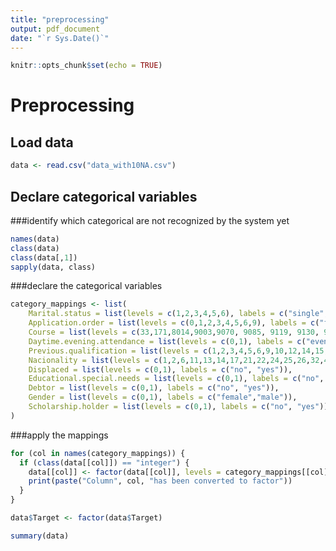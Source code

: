 ```yaml
---
title: "preprocessing"
output: pdf_document
date: "`r Sys.Date()`"
---
```


```r
knitr::opts_chunk$set(echo = TRUE)
```

# Preprocessing

## Load data

```r
data <- read.csv("data_with10NA.csv")
```

## Declare categorical variables

###identify which categorical are not recognized by the system yet

```r
names(data)
class(data)
class(data[,1])
sapply(data, class)
```

###declare the categorical variables

```r
category_mappings <- list(
    Marital.status = list(levels = c(1,2,3,4,5,6), labels = c("single", "married", "widowed", "divorced", "facto union", "legally separated")),
    Application.order = list(levels = c(0,1,2,3,4,5,6,9), labels = c("first choice", "second choice", "third choice", "fourth choice", "fifth choice", "sixth choice", "seventh chioce","last choice")),
    Course = list(levels = c(33,171,8014,9003,9070, 9085, 9119, 9130, 9147, 9238, 9254, 9500, 9556, 9670, 9773, 9853, 9991), labels = c("Biofuel Production Technologies", "Animation and Multimedia Design", "Social Service (evening attendance)", "Agronomy", "Communication Design", "Veterinary Nursing", "Informatics Engineering", "Equinculture", "Management", "Social Service", "Tourism", "Nursing", "Oral Hygiene", "Advertising and Marketing Management", "Journalism and Communication", "Basic Education", "Management (evening attendance)")),
    Daytime.evening.attendance = list(levels = c(0,1), labels = c("evening", "daytime")),
    Previous.qualification = list(levels = c(1,2,3,4,5,6,9,10,12,14,15,19,38,39,40,42,43), labels = c("Secondary education", "Higher education - bachelor's degree", "Higher education - degree", "Higher education - master's", "Higher education - doctorate", "Frequency of higher education", "12th year of schooling - not completed", "11th year of schooling - not completed", "Other - 11th year of schooling", "10th year of schooling", "10th year of schooling - not completed", "Basic education 3rd cycle (9th/10th/11th year) or equiv.", "Basic education 2nd cycle (6th/7th/8th year) or equiv.", "Technological specialization course", "Higher education - degree (1st cycle)", "Professional higher technical course", "Higher education - master (2nd cycle)")),
    Nacionality = list(levels = c(1,2,6,11,13,14,17,21,22,24,25,26,32,41,62,100,101,103,105,108,109), labels = c("Portuguese", "German", "Spanish", "Italian", "Dutch", "English", "Lithuanian", "Angolan", "Cape Verdean", "Guinean", "Mozambican", "Santomean", "Turkish", "Brazilian", "Romanian", "Moldova (Republic of)", "Mexican", "Ukrainian", "Russian", "Cuban", "Colombian")),
    Displaced = list(levels = c(0,1), labels = c("no", "yes")),
    Educational.special.needs = list(levels = c(0,1), labels = c("no", "yes")),
    Debtor = list(levels = c(0,1), labels = c("no", "yes")),
    Gender = list(levels = c(0,1), labels = c("female","male")),
    Scholarship.holder = list(levels = c(0,1), labels = c("no", "yes"))
)

```

###apply the mappings
```r
for (col in names(category_mappings)) {
  if (class(data[[col]]) == "integer") {
    data[[col]] <- factor(data[[col]], levels = category_mappings[[col]]$levels, labels = category_mappings[[col]]$labels)
    print(paste("Column", col, "has been converted to factor"))
  }
}

data$Target <- factor(data$Target)
```

```r
summary(data)
```


